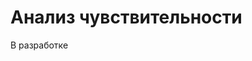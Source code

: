 # Анализ чувствительности {#sec-linear-sensetivity}

::: {.callout-important title="Состояние разработки"}
В разработке
:::
